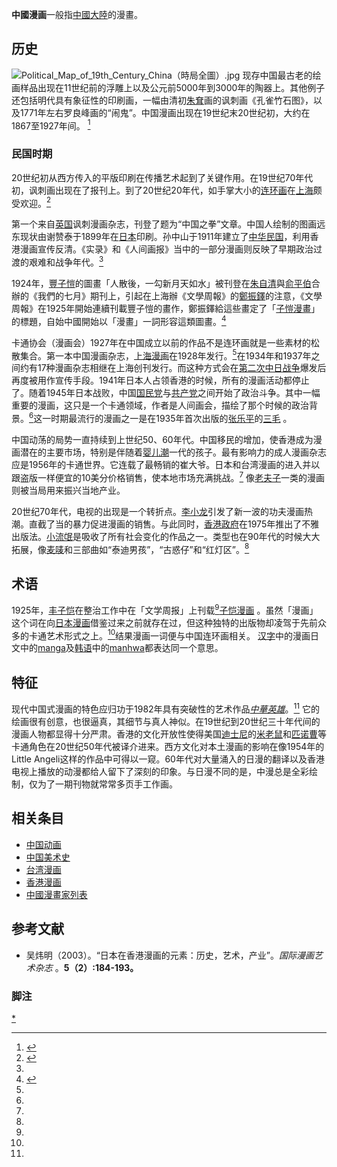 '''中國漫画'''一般指[[中國大陸|中國大陸]]的漫畫。

== 历史 ==
[[File:Political_Map_of_19th_Century_China（時局全圖）.jpg|thumb]]
现存中国最古老的绘画样品出现在11世纪前的浮雕上以及公元前5000年到3000年的陶器上。其他例子还包括明代具有象征性的印刷画，一幅由清初[[朱耷|朱耷]]画的讽刺画《孔雀竹石图》，以及1771年左右罗良峰画的“闹鬼”。中国漫画出现在19世纪末20世纪初，大约在1867至1927年间。 <ref name="Wendy">{{Cite book |url=https://www.worldcat.org/oclc/45841483 |title=香港漫畫：中國漫畫的歷史 |last=Wong黄 |first=Wendy温迪 Siuyi |date=2002 |publisher=普林斯顿建筑出版社Princeton Architectural Press |isbn=1-56898-269-0 |location=纽约 |chapter=Hong Kong comics : a history of manhua |oclc=45841483}}</ref>

=== 民国时期 ===
20世纪初从西方传入的平版印刷在传播艺术起到了关键作用。在19世纪70年代初，讽刺画出现在了报刊上。到了20世纪20年代，如手掌大小的[[连环画|连环画]]在[[上海市|上海]]颇受欢迎。<ref name="Lent">{{Cite book |url=https://www.worldcat.org/oclc/45661703 |title=视觉亚洲：漫画，幽默杂志，及绘本 |last=Lent |first=John A. |date=2001 |publisher=夏威夷大学出版社University of Hawai'i Press |isbn=0-8248-2471-7 |location=Honolulu |chapter=Illustrating Asia : comics, humor magazines, and picture books |oclc=45661703 |access-date=2021-03-29 |archive-date=2009-04-22 |archive-url=https://web.archive.org/web/20090422032024/http://www.worldcat.org/oclc/45661703 }}</ref>

第一个来自[[英国|英国]]讽刺漫画杂志，刊登了题为“中国之拳”文章。中国人绘制的图画远东现状由谢赞泰于1899年在[[日本|日本]]印刷。孙中山于1911年建立了[[中华民国|中华民国]]，利用香港漫画宣传反清。《实录》和《人间画报》当中的一部分漫画则反映了早期政治过渡的艰难和战争年代。<ref name="Wendy" />

1924年，[[豐子愷|豐子愷]]的圖畫「人散後，一勾新月天如水」被刊登在[[朱自清|朱自清]]與[[俞平伯|俞平伯]]合辦的《我們的七月》期刊上，引起在上海辦《文學周報》的[[鄭振鐸|鄭振鐸]]的注意，《文學周報》在1925年開始連續刊載豐子愷的畫作，鄭振鐸給這些畫定了「[[子愷漫畫|子愷漫畫]]」的標題，自始中國開始以「漫畫」一詞形容這類圖畫。<ref>{{Cite book |title=子愷漫畫 |last=豐 |first=子愷 |date=1926 |publisher=開明出版社}}</ref>

卡通协会（漫画会）1927年在中国成立以前的作品不是连环画就是一些素材的松散集合。第一本中国漫画杂志，[[上海漫画|上海漫画]]在1928年发行。<ref name="Wendy" />在1934年和1937年之间约有17种漫画杂志相继在上海创刊发行。而这种方式会在[[中国抗日战争|第二次中日战争]]爆发后再度被用作宣传手段。1941年日本人占领香港的时候，所有的漫画活动都停止了。随着1945年日本战败，中国[[中國國民黨|国民党]]与[[中国共产党|共产党]]之间开始了政治斗争。其中一幅重要的漫画，这只是一个卡通领域，作者是人间画会，描绘了那个时候的政治背景。<ref name="Wendy" />这一时期最流行的漫画之一是在1935年首次出版的[[张乐平|张乐平]]的[[三毛流浪记|三毛]] 。

中国动荡的局势一直持续到上世纪50、60年代。中国移民的增加，使香港成为漫画潜在的主要市场，特别是伴随着[[嬰兒潮|婴儿潮]]一代的孩子。最有影响力的成人漫画杂志应是1956年的卡通世界。它连载了最畅销的崔大爷。日本和台湾漫画的进入并以跟盗版一样便宜的10美分价格销售，使本地市场充满挑战。<ref name="Wendy" />  像[[老夫子|老夫子]]一类的漫画则被当局用来振兴当地产业。

20世纪70年代，电视的出现是一个转折点。[[李小龙|李小龙]]引发了新一波的功夫漫画热潮。直截了当的暴力促进漫画的销售。与此同时，[[香港特別行政區政府|香港政府]]在1975年推出了不雅出版法。[[龍虎門|小流氓]]是吸收了所有社会变化的作品之一。类型也在90年代的时候大大拓展，像[[麥嘜|麦唛]]和三部曲如“泰迪男孩”，“古惑仔”和“红灯区”。<ref name="Wendy" />

==术语==
1925年，[[丰子恺|丰子恺]]在整治工作中在「文学周报」上刊载<ref name="Lent"></ref>[[子恺漫画|子恺漫画]] 。虽然「漫画」这个词在向[[日本漫画|日本漫画]]借鉴过来之前就存在过，但这种独特的出版物却凌驾于先前众多的卡通艺术形式之上。<ref name="Wendy"></ref>结果漫画一词便与中国连环画相关。 [[汉字|汉字]]中的漫画日文中的[[日本漫画|manga]]及[[朝鲜_(称谓)|韩语]]中的[[南韓漫畫|manhwa]]都表达同一个意思。

==特征==
现代中国式漫画的特色应归功于1982年具有突破性的艺术作品''[[中華英雄|中華英雄]]''。<ref name="Wendy"></ref> 它的绘画很有创意，也很逼真，其细节与真人神似。在19世纪到20世纪三十年代间的漫画人物都显得十分严肃。香港的文化开放性使得美国[[迪士尼|迪士尼]]的[[Mickey_Mouse|米老鼠]]和[[木偶奇遇记|匹诺曹]]等卡通角色在20世纪50年代被译介进来。西方文化对本土漫画的影响在像1954年的Little Angeli这样的作品中可得以一窥。60年代对大量涌入的日漫的翻译以及香港电视上播放的动漫都给人留下了深刻的印象。与日漫不同的是，中漫总是全彩绘制，仅为了一期刊物就常常多页手工作画。

== 相关条目 ==
*[[中国动画|中国动画]]
*[[中国美术史|中国美术史]]
*[[台湾漫画|台湾漫画]]
*[[香港漫画|香港漫画]]
*[[中國漫畫家列表|中國漫畫家列表]]
==参考文献==
*吴炜明（2003）。“日本在香港漫画的元素：历史，艺术，产业”。''国际漫画艺术杂志''  。'''5（2）:184-193。''' 

===脚注===
{{Reflist|2}}

{{中国漫画平台}}

[[Category:中國漫畫|*]]